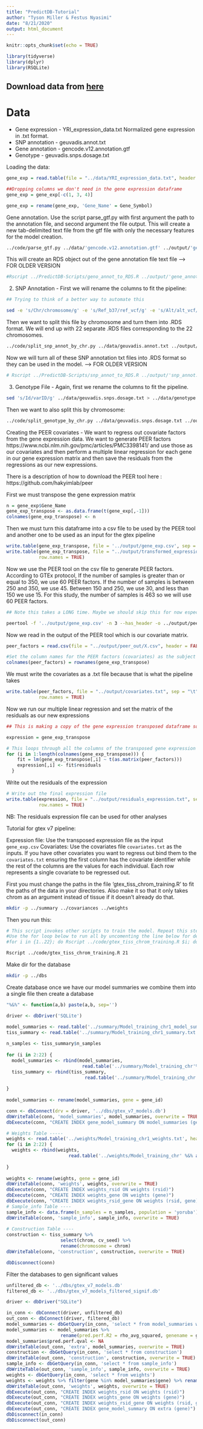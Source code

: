 ```yaml
---
title: "PredictDB-Tutorial"
author: "Tyson Miller & Festus Nyasimi"
date: "8/21/2020"
output: html_document
---
```


```r
knitr::opts_chunk$set(echo = TRUE)
```

```r
library(tidyverse)
library(dplyr)
library(RSQLite)
```


## Download data from [here](https://uchicago.app.box.com/s/ewnrqs31ivobz2sn6462cq2eb423dvpr)

# Data
  * Gene expression - YRI_expression_data.txt
  Normalized gene expression in .txt format. 
  * SNP annotation - geuvadis.annot.txt
  * Gene annotation - gencode.v12.annotation.gtf
  * Genotype - geuvadis.snps.dosage.txt
  
Loading the data:
```r
gene_exp = read.table(file = "../data/YRI_expression_data.txt", header = TRUE, sep = "\t" )
```

```r
##Dropping columns we don't need in the gene expression dataframe
gene_exp = gene_exp[-c(1, 3, 4)]
```

```r
gene_exp = rename(gene_exp, 'Gene_Name' = Gene_Symbol)
```



Gene annotation. Use the script parse_gtf.py with first argument the path to the annotation file, and second argument the file output. This will create a new tab-delimited text file from the gtf file with only the necessary features for the model creation.
```bash
../code/parse_gtf.py ../data/'gencode.v12.annotation.gtf' ../output/'gene_annot.parsed.txt'
```


This will create an RDS object out of the gene annotation file text file --> FOR OLDER VERSION 
```bash
#Rscript ../PredictDB-Scripts/geno_annot_to_RDS.R ../output/'gene_annot.parsed.txt' ../output/'gene_annot.RDS'
```

2. SNP Annotation - First we will rename the columns to fit the pipeline:
```bash
## Trying to think of a better way to automate this

sed -e 's/Chr/chromosome/g' -e 's/Ref_b37/ref_vcf/g' -e 's/Alt/alt_vcf/g' ../data/geuvadis.annot.txt > ../data/snp_annotation.txt

```


Then we want to split this file by chromosome and turn them into .RDS format. We will end up with 22 separate .RDS files corresponding to the 22 chromosomes.

```bash
../code/split_snp_annot_by_chr.py ../data/geuvadis.annot.txt ../output/snp_annot
```


Now we will turn all of these SNP annotation txt files into .RDS format so they can be used in the model. --> FOR OLDER VERSION

```bash
# Rscript ../PredictDB-Scripts/snp_annot_to_RDS.R ../output/'snp_annot.chr'
```

3. Genotype File - Again, first we rename the columns to fit the pipeline.
```bash
sed 's/Id/varID/g' ../data/geuvadis.snps.dosage.txt > ../data/genotype.txt
```


Then we want to also split this by chromosome:
```bash
../code/split_genotype_by_chr.py ../data/geuvadis.snps.dosage.txt ../output/genotype
```

Creating the PEER covariates - We want to regress out covariate factors from the gene expression data. We want to generate PEER factors https://www.ncbi.nlm.nih.gov/pmc/articles/PMC3398141/ and use those as our covariates and then perform a multiple linear regression for each gene in our gene expression matrix and then save the residuals from the regressions as our new expressions.

There is a description of how to download the PEER tool here : https://github.com/hakyimlab/peer

First we must transpose the gene expression matrix

```r
n = gene_exp$Gene_Name
gene_exp_transpose <- as.data.frame(t(gene_exp[,-1]))
colnames(gene_exp_transpose) <- n
```

Then we must turn this dataframe into a csv file to be used by the PEER tool and another one to be used as an input for the gtex pipeline
```r
write.table(gene_exp_transpose, file = '../output/gene_exp.csv', sep = ",", col.names = TRUE, row.names = FALSE)
write.table(gene_exp_transpose, file = "../output/transformed_expression.txt", sep = "\t",
            row.names = TRUE)
```

Now we use the PEER tool on the csv file to generate PEER factors. According to GTEx protocol, If the number of samples is greater than or equal to 350, we use 60 PEER factors. If the number of samples is between 250 and 350, we use 45. Between 150 and 250, we use 30, and less than 150 we use 15. For this study, the number of samples is 463 so we will use 60 PEER factors.
```bash
## Note this takes a LONG time. Maybe we should skip this for now especially when testing and debugging code. I even tried to run it for just 1 or 5 PEER factors and it takes forever. 

peertool -f '../output/gene_exp.csv' -n 3 --has_header -o ../output/peer_out
```

Now we read in the output of the PEER tool which is our covariate matrix.
```r
peer_factors = read.csv(file = "../output/peer_out/X.csv", header = FALSE)

#Set the column names for the PEER factors (covariates) as the subject IDs
colnames(peer_factors) = rownames(gene_exp_transpose)
```

We must write the covariates as a .txt file because that is what the pipeline takes
```r
write.table(peer_factors, file = "../output/covariates.txt", sep = "\t",
            row.names = TRUE)
```


Now we run our multiple linear regression and set the matrix of the residuals as our new expressions
```r
## This is making a copy of the gene expression transposed dataframe so that we can replace the values with the residuals of the multiple linear regressions.

expression = gene_exp_transpose
```

```r
# This loops through all the columns of the transposed gene expression which correspond to each gene and for each gene it runs  linear regression on the PEER factor covariates. Then it sets the residuals to the new expression for that gene.
for (i in 1:length(colnames(gene_exp_transpose))) {
    fit = lm(gene_exp_transpose[,i] ~ t(as.matrix(peer_factors)))
    expression[,i] <- fit$residuals
  }
```

Write out the residuals of the expression
```r
# Write out the final expression file
write.table(expression, file = "../output/residuals_expression.txt", sep = "\t",
            row.names = TRUE)
```


NB: The residuals expression file can be used for other analyses

Tutorial for gtex v7 pipeline:

Expression file: Use the transposed expression file as the input `gene_exp.csv`
Covariates: Use the covariates file `covariates.txt` as the inputs. If you have other covariates you want to regress out bind them to the `covariates.txt` ensuring the first column has the covariate identifier while the rest of the columns are the values for each individual. Each row represents a single covariate to be regressed out.


First you must change the paths in the file 'gtex_tiss_chrom_training.R' to fit the paths of the data in your directories. Also make it so that it only takes chrom as an argument instead of tissue if it doesn't already do that.

```bash
mkdir -p ../summary ../covariances ../weights
```


Then you run this:
```bash
# This script invokes other scripts to train the model. Repeat this step for all the 22 chromosomes.
#Use the for loop below to run all by uncomenting the line below for demo I will run one chromosome(21)
#for i in {1..22}; do Rscript ../code/gtex_tiss_chrom_training.R $i; done

Rscript ../code/gtex_tiss_chrom_training.R 21
```

Make dir for the database
```bash
mkdir -p ../dbs
```

Create database once we have our model summaries we combine them into a single file then create a database

```r
"%&%" <- function(a,b) paste(a,b, sep='')

driver <- dbDriver('SQLite')

model_summaries <- read.table('../summary/Model_training_chr1_model_summaries.txt',                                                       header = T, stringsAsFactors = F)
tiss_summary <- read.table('../summary/Model_training_chr1_summary.txt',                                                         header = T, stringsAsFactors = F)
  
n_samples <- tiss_summary$n_samples
  
for (i in 2:22) {
  model_summaries <- rbind(model_summaries,
                            read.table('../summary/Model_training_chr'%&%as.character(i) %&% '_model_summaries.txt', header = T, stringsAsFactors = F))
  tiss_summary <- rbind(tiss_summary,
                             read.table('../summary/Model_training_chr' %&% as.character(i) %&% '_summary.txt', header = T, stringsAsFactors = F))
  
}
  
model_summaries <- rename(model_summaries, gene = gene_id)

conn <- dbConnect(drv = driver, '../dbs/gtex_v7_models.db')
dbWriteTable(conn, 'model_summaries', model_summaries, overwrite = TRUE)
dbExecute(conn, "CREATE INDEX gene_model_summary ON model_summaries (gene)")

# Weights Table -----
weights <- read.table('../weights/Model_training_chr1_weights.txt', header = T,                                                                 stringsAsFactors = F)
for (i in 2:22) {
  weights <- rbind(weights,
                       read.table('../weights/Model_training_chr' %&% as.character(i) %&% '_weights.txt', header = T, stringsAsFactors = F))
  
}
  
weights <- rename(weights, gene = gene_id)
dbWriteTable(conn, 'weights', weights, overwrite = TRUE)
dbExecute(conn, "CREATE INDEX weights_rsid ON weights (rsid)")
dbExecute(conn, "CREATE INDEX weights_gene ON weights (gene)")
dbExecute(conn, "CREATE INDEX weights_rsid_gene ON weights (rsid, gene)")
# Sample_info Table ----
sample_info <- data.frame(n_samples = n_samples, population = 'yoruba')
dbWriteTable(conn, 'sample_info', sample_info, overwrite = TRUE)
  
# Construction Table ----
construction <- tiss_summary %>%
                    select(chrom, cv_seed) %>%
                    rename(chromosome = chrom)
dbWriteTable(conn, 'construction', construction, overwrite = TRUE)

dbDisconnect(conn)

```

Filter the databases to gen significant values
```r
unfiltered_db <- '../dbs/gtex_v7_models.db'
filtered_db <- '../dbs/gtex_v7_models_filtered_signif.db'

driver <- dbDriver("SQLite")

in_conn <- dbConnect(driver, unfiltered_db)
out_conn <- dbConnect(driver, filtered_db)
model_summaries <- dbGetQuery(in_conn, 'select * from model_summaries where zscore_pval < 0.05 and rho_avg > 0.1')
model_summaries <- model_summaries %>% 
                    rename(pred.perf.R2 = rho_avg_squared, genename = gene_name, pred.perf.pval = zscore_pval, n.snps.in.model = n_snps_in_model)
model_summaries$pred.perf.qval <- NA
dbWriteTable(out_conn, 'extra', model_summaries, overwrite = TRUE)
construction <- dbGetQuery(in_conn, 'select * from construction')
dbWriteTable(out_conn, 'construction', construction, overwrite = TRUE)
sample_info <- dbGetQuery(in_conn, 'select * from sample_info')
dbWriteTable(out_conn, 'sample_info', sample_info, overwrite = TRUE)
weights <- dbGetQuery(in_conn, 'select * from weights')
weights <- weights %>% filter(gene %in% model_summaries$gene) %>% rename(eff_allele = alt, ref_allele = ref, weight = beta)
dbWriteTable(out_conn, 'weights', weights, overwrite = TRUE)
dbExecute(out_conn, "CREATE INDEX weights_rsid ON weights (rsid)")
dbExecute(out_conn, "CREATE INDEX weights_gene ON weights (gene)")
dbExecute(out_conn, "CREATE INDEX weights_rsid_gene ON weights (rsid, gene)")
dbExecute(out_conn, "CREATE INDEX gene_model_summary ON extra (gene)")
dbDisconnect(in_conn)
dbDisconnect(out_conn)
```

